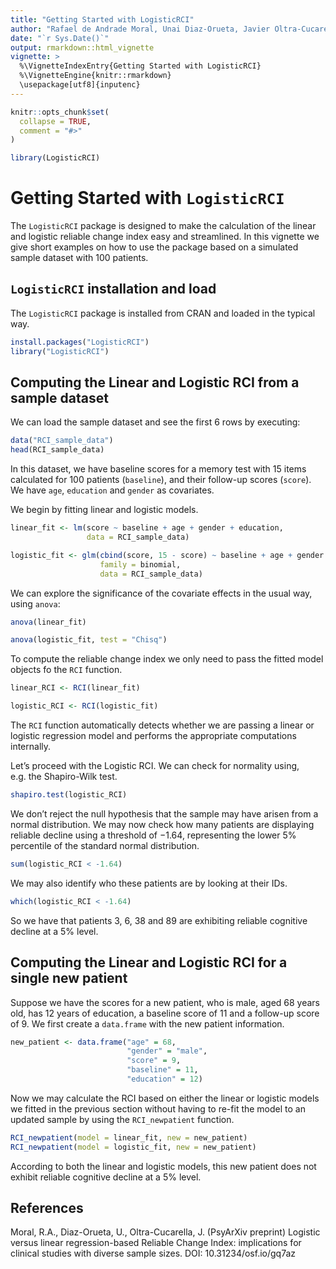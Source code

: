 ```yaml
---
title: "Getting Started with LogisticRCI"
author: "Rafael de Andrade Moral, Unai Diaz-Orueta, Javier Oltra-Cucarella"
date: "`r Sys.Date()`"
output: rmarkdown::html_vignette
vignette: >
  %\VignetteIndexEntry{Getting Started with LogisticRCI}
  %\VignetteEngine{knitr::rmarkdown}
  \usepackage[utf8]{inputenc}
---
```

  
```r
knitr::opts_chunk$set(
  collapse = TRUE,
  comment = "#>"
)

library(LogisticRCI)
```

# Getting Started with `LogisticRCI`

The `LogisticRCI` package is designed to make the calculation of the linear and logistic reliable change index easy and streamlined. In this vignette we give short examples on how to use the package based on a simulated sample dataset with 100 patients.

## `LogisticRCI` installation and load

The `LogisticRCI` package is installed from CRAN and loaded in the typical way. 

```r
install.packages("LogisticRCI")
library("LogisticRCI")
```

## Computing the Linear and Logistic RCI from a sample dataset

We can load the sample dataset and see the first 6 rows by executing:

```r
data("RCI_sample_data")
head(RCI_sample_data)
```

In this dataset, we have baseline scores for a memory test with 15 items calculated for 100 patients (`baseline`), and their follow-up scores (`score`). We have `age`, `education` and `gender` as covariates.

We begin by fitting linear and logistic models.

```r
linear_fit <- lm(score ~ baseline + age + gender + education,
                 data = RCI_sample_data)

logistic_fit <- glm(cbind(score, 15 - score) ~ baseline + age + gender + education,
                    family = binomial,
                    data = RCI_sample_data)
```

We can explore the significance of the covariate effects in the usual way, using `anova`:

```r
anova(linear_fit)

anova(logistic_fit, test = "Chisq")
```

To compute the reliable change index we only need to pass the fitted model objects fo the `RCI` function.

```r
linear_RCI <- RCI(linear_fit)

logistic_RCI <- RCI(logistic_fit)
```

The `RCI` function automatically detects whether we are passing a linear or logistic regression model and performs the appropriate computations internally.

Let's proceed with the Logistic RCI. We can check for normality using, e.g. the Shapiro-Wilk test.

```r
shapiro.test(logistic_RCI)
```

We don't reject the null hypothesis that the sample may have arisen from a normal distribution. We may now check how many patients are displaying reliable decline using a threshold of $-1.64$, representing the lower 5\% percentile of the standard normal distribution.

```r
sum(logistic_RCI < -1.64)
```

We may also identify who these patients are by looking at their IDs.

```r
which(logistic_RCI < -1.64)
```

So we have that patients 3, 6, 38 and 89 are exhibiting reliable cognitive decline at a 5\% level.

## Computing the Linear and Logistic RCI for a single new patient

Suppose we have the scores for a new patient, who is male, aged 68 years old, has 12 years of education, a baseline score of 11 and a follow-up score of 9. We first create a `data.frame` with the new patient information.

```r
new_patient <- data.frame("age" = 68,
                          "gender" = "male",
                          "score" = 9,
                          "baseline" = 11,
                          "education" = 12)
```

Now we may calculate the RCI based on either the linear or logistic models we fitted in the previous section without having to re-fit the model to an updated sample by using the `RCI_newpatient` function.

```r
RCI_newpatient(model = linear_fit, new = new_patient)
RCI_newpatient(model = logistic_fit, new = new_patient)
```

According to both the linear and logistic models, this new patient does not exhibit reliable cognitive decline at a 5\% level.

## References

Moral, R.A., Diaz-Orueta, U., Oltra-Cucarella, J. (PsyArXiv preprint) Logistic versus linear regression-based Reliable Change Index: implications for clinical studies with diverse sample sizes. DOI: 10.31234/osf.io/gq7az